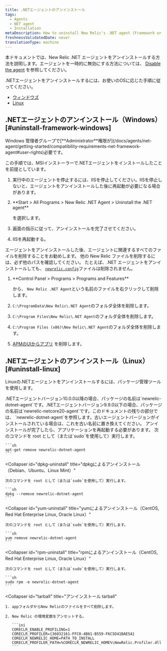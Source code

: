```yaml
---
title: .NETエージェントのアンインストール
tags:
  - Agents
  - NET agent
  - Installation
metaDescription: How to uninstall New Relic's .NET agent (Framework or Core).
freshnessValidatedDate: never
translationType: machine
---
```


本ドキュメントでは、New Relic .NET エージェントをアンインストールする方法を説明します。エージェントを一時的に無効にする方法については、 [Disable the agent](/docs/agents/manage-apm-agents/installation/disable-apm-agent#net) を参照してください。

.NETエージェントをアンインストールするには、お使いのOSに応じた手順に従ってください。

* [ウィンドウズ](#uninstall-framework-windows)
* [Linux](#uninstall-linux)

## .NETエージェントのアンインストール（Windows） [#uninstall-framework-windows]

<Callout variant="tip">
  Windows 管理者グループで[<DNT>**Administrator**</DNT>権限が](/docs/agents/net-agent/getting-started/compatibility-requirements-net-framework-agent#user-rights)必要です。
</Callout>

この手順では、MSIインストーラーで.NETエージェントをインストールしたことを前提としています。

1. 実行中のエージェントを停止するには、IISを停止してください。IISを停止しないと、エージェントをアンインストールした後に再起動が必要になる場合があります。

2. <DNT>
     **Start > All Programs > New Relic .NET Agent > Uninstall the .NET agent**
   </DNT>

   を選択します。

3. 画面の指示に従って、アンインストールを完了させてください。

4. IISを再起動する。

エージェントをアンインストールした後、エージェントに関連するすべてのファイルを削除することをお勧めします。 他の New Relic ファイルを削除するには、必ず他のパスを確認してください。 たとえば、.NET エージェントをアンインストールしても、 [`newrelic.config`](/docs/agents/net-agent/installation-configuration/net-agent-configuration#config-options-precedence)ファイルは削除されません。

1. <DNT>
     **Control Panel > Programs > Programs and Features**
   </DNT>

   から、 `New Relic .NET Agent`という名前のファイルを右クリックして削除します。

2. `C:\ProgramData\New Relic\.NET Agent`のフォルダ全体を削除します。

3. `C:\Program Files\New Relic\.NET Agent`のフォルダ全体を削除します。

4. `C:\Program Files (x86)\New Relic\.NET Agent`のフォルダ全体を削除します。

5. [APMのUIからアプリ](/docs/apm/new-relic-apm/maintenance/remove-applications-from-new-relic-ui) を削除します。

## .NETエージェントのアンインストール（Linux） [#uninstall-linux]

Linuxの.NETエージェントをアンインストールするには、パッケージ管理ツールを使用します。

<Callout variant="important">
  .NETエージェントバージョン10.0.0以降の場合、パッケージの名前は`newrelic-dotnet-agent`です。.NETエージェントバージョン9.9.0以下の場合、パッケージの名前は`newrelic-netcore20-agent`です。このドキュメントの残りの部分では、 `newrelic-dotnet-agent`を参照します。古いエージェントバージョンがインストールされている場合は、これを古い名前に置き換えてください。
</Callout>

<Callout variant="important">
  アンインストールが完了したら、アプリケーションを再起動する必要があります。
</Callout>

<CollapserGroup>
  <Collapser
    id="apt-uninstall"
    title="aptによるアンインストール（Debian、Ubuntu、Linux Mint）"
  >
    次のコマンドを root として（または`sudo`を使用して）実行します。

    ```sh
    apt-get remove newrelic-dotnet-agent
    ```
  </Collapser>

  <Collapser
    id="dpkg-uninstall"
    title="dpkgによるアンインストール（Debian、Ubuntu、Linux Mint）"
  >
    次のコマンドを root として（または`sudo`を使用して）実行します。

    ```sh
    dpkg --remove newrelic-dotnet-agent
    ```
  </Collapser>

  <Collapser
    id="yum-uninstall"
    title="yumによるアンインストール（CentOS, Red Hat Enterprise Linux, Oracle Linux）"
  >
    次のコマンドを root として（または`sudo`を使用して）実行します。

    ```sh
    yum remove newrelic-dotnet-agent
    ```
  </Collapser>

  <Collapser
    id="rpm-uninstall"
    title="rpmによるアンインストール（CentOS, Red Hat Enterprise Linux, Oracle Linux）"
  >
    次のコマンドを root として（または`sudo`を使用して）実行します。

    ```sh
    sudo rpm -e newrelic-dotnet-agent
    ```
  </Collapser>

  <Collapser
    id="tarball"
    title="アンインストール tarball"
  >
    1. appフォルダからNew Relicのファイルをすべて削除します。

    2. New Relic の環境変数をアンセットする。

       ```ini
       CORECLR_ENABLE_PROFILING=1
       CORECLR_PROFILER={36032161-FFC0-4B61-B559-F6C5D41BAE5A}
       CORECLR_NEWRELIC_HOME=PATH_TO_INSTALL
       CORECLR_PROFILER_PATH=%CORECLR_NEWRELIC_HOME%\NewRelic.Profiler.dll
       ```
  </Collapser>
</CollapserGroup>
